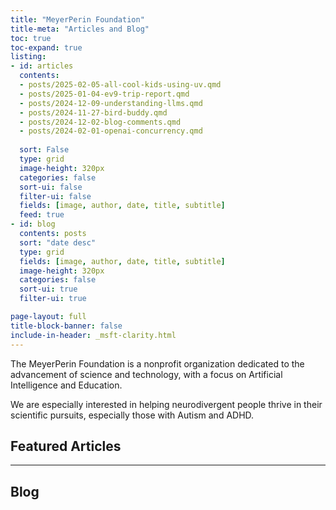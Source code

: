 ```yaml
---
title: "MeyerPerin Foundation"
title-meta: "Articles and Blog"
toc: true
toc-expand: true
listing:
- id: articles
  contents: 
  - posts/2025-02-05-all-cool-kids-using-uv.qmd
  - posts/2025-01-04-ev9-trip-report.qmd
  - posts/2024-12-09-understanding-llms.qmd
  - posts/2024-11-27-bird-buddy.qmd
  - posts/2024-12-02-blog-comments.qmd
  - posts/2024-02-01-openai-concurrency.qmd
  
  sort: False
  type: grid
  image-height: 320px
  categories: false
  sort-ui: false
  filter-ui: false
  fields: [image, author, date, title, subtitle]
  feed: true
- id: blog
  contents: posts
  sort: "date desc"
  type: grid
  fields: [image, author, date, title, subtitle]
  image-height: 320px
  categories: false
  sort-ui: true
  filter-ui: true

page-layout: full
title-block-banner: false
include-in-header: _msft-clarity.html
---
```


The MeyerPerin Foundation is a nonprofit organization dedicated to the advancement of science and technology, with a focus on Artificial Intelligence and Education. 

We are especially interested in helping neurodivergent people thrive in their scientific pursuits, especially those with Autism and ADHD.

## Featured Articles  

:::{#articles}
:::

---

## Blog

:::{#blog}
:::
